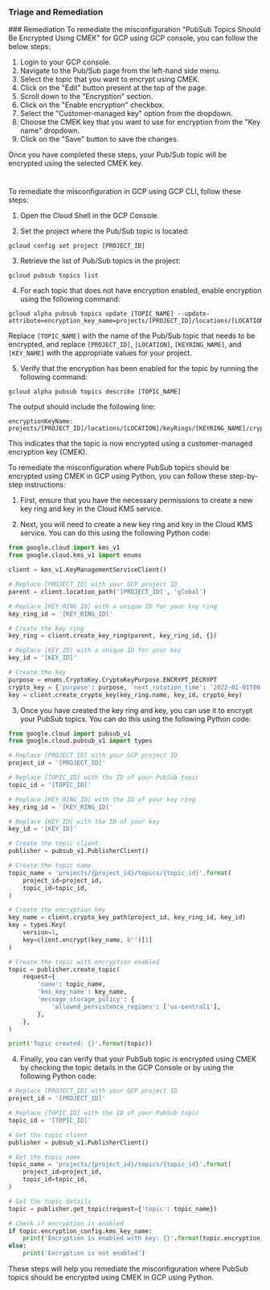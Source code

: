 
### Triage and Remediation
<Tabs>
<Tab title='Remediation'>
### Remediation

<AccordionGroup>
<Accordion title='Using Console' defaultOpen='true'>
To remediate the misconfiguration "PubSub Topics Should Be Encrypted Using CMEK" for GCP using GCP console, you can follow the below steps:

1. Login to your GCP console.
2. Navigate to the Pub/Sub page from the left-hand side menu.
3. Select the topic that you want to encrypt using CMEK.
4. Click on the "Edit" button present at the top of the page.
5. Scroll down to the "Encryption" section.
6. Click on the "Enable encryption" checkbox.
7. Select the "Customer-managed key" option from the dropdown.
8. Choose the CMEK key that you want to use for encryption from the "Key name" dropdown.
9. Click on the "Save" button to save the changes.

Once you have completed these steps, your Pub/Sub topic will be encrypted using the selected CMEK key.

#
</Accordion>

<Accordion title='Using CLI'>
To remediate the misconfiguration in GCP using GCP CLI, follow these steps:

1. Open the Cloud Shell in the GCP Console.

2. Set the project where the Pub/Sub topic is located:

```
gcloud config set project [PROJECT_ID]
```

3. Retrieve the list of Pub/Sub topics in the project:

```
gcloud pubsub topics list
```

4. For each topic that does not have encryption enabled, enable encryption using the following command:

```
gcloud alpha pubsub topics update [TOPIC_NAME] --update-attribute=encryption_key_name=projects/[PROJECT_ID]/locations/[LOCATION]/keyRings/[KEYRING_NAME]/cryptoKeys/[KEY_NAME]
```

Replace `[TOPIC_NAME]` with the name of the Pub/Sub topic that needs to be encrypted, and replace `[PROJECT_ID]`, `[LOCATION]`, `[KEYRING_NAME]`, and `[KEY_NAME]` with the appropriate values for your project.

5. Verify that the encryption has been enabled for the topic by running the following command:

```
gcloud alpha pubsub topics describe [TOPIC_NAME]
```

The output should include the following line:

```
encryptionKeyName: projects/[PROJECT_ID]/locations/[LOCATION]/keyRings/[KEYRING_NAME]/cryptoKeys/[KEY_NAME]
```

This indicates that the topic is now encrypted using a customer-managed encryption key (CMEK).
</Accordion>

<Accordion title='Using Python'>
To remediate the misconfiguration where PubSub topics should be encrypted using CMEK in GCP using Python, you can follow these step-by-step instructions:

1. First, ensure that you have the necessary permissions to create a new key ring and key in the Cloud KMS service. 

2. Next, you will need to create a new key ring and key in the Cloud KMS service. You can do this using the following Python code:

```python
from google.cloud import kms_v1
from google.cloud.kms_v1 import enums

client = kms_v1.KeyManagementServiceClient()

# Replace [PROJECT_ID] with your GCP project ID
parent = client.location_path('[PROJECT_ID]', 'global')

# Replace [KEY_RING_ID] with a unique ID for your key ring
key_ring_id = '[KEY_RING_ID]'

# Create the key ring
key_ring = client.create_key_ring(parent, key_ring_id, {})

# Replace [KEY_ID] with a unique ID for your key
key_id = '[KEY_ID]'

# Create the key
purpose = enums.CryptoKey.CryptoKeyPurpose.ENCRYPT_DECRYPT
crypto_key = {'purpose': purpose, 'next_rotation_time': '2022-01-01T00:00:00Z'}
key = client.create_crypto_key(key_ring.name, key_id, crypto_key)
```

3. Once you have created the key ring and key, you can use it to encrypt your PubSub topics. You can do this using the following Python code:

```python
from google.cloud import pubsub_v1
from google.cloud.pubsub_v1 import types

# Replace [PROJECT_ID] with your GCP project ID
project_id = '[PROJECT_ID]'

# Replace [TOPIC_ID] with the ID of your PubSub topic
topic_id = '[TOPIC_ID]'

# Replace [KEY_RING_ID] with the ID of your key ring
key_ring_id = '[KEY_RING_ID]'

# Replace [KEY_ID] with the ID of your key
key_id = '[KEY_ID]'

# Create the topic client
publisher = pubsub_v1.PublisherClient()

# Create the topic name
topic_name = 'projects/{project_id}/topics/{topic_id}'.format(
    project_id=project_id,
    topic_id=topic_id,
)

# Create the encryption key
key_name = client.crypto_key_path(project_id, key_ring_id, key_id)
key = types.Key(
    version=1,
    key=client.encrypt(key_name, b'')[1]
)

# Create the topic with encryption enabled
topic = publisher.create_topic(
    request={
        'name': topic_name,
        'kms_key_name': key_name,
        'message_storage_policy': {
            'allowed_persistence_regions': ['us-central1'],
        },
    },
)

print('Topic created: {}'.format(topic))
```

4. Finally, you can verify that your PubSub topic is encrypted using CMEK by checking the topic details in the GCP Console or by using the following Python code:

```python
# Replace [PROJECT_ID] with your GCP project ID
project_id = '[PROJECT_ID]'

# Replace [TOPIC_ID] with the ID of your PubSub topic
topic_id = '[TOPIC_ID]'

# Get the topic client
publisher = pubsub_v1.PublisherClient()

# Get the topic name
topic_name = 'projects/{project_id}/topics/{topic_id}'.format(
    project_id=project_id,
    topic_id=topic_id,
)

# Get the topic details
topic = publisher.get_topic(request={'topic': topic_name})

# Check if encryption is enabled
if topic.encryption_config.kms_key_name:
    print('Encryption is enabled with key: {}'.format(topic.encryption_config.kms_key_name))
else:
    print('Encryption is not enabled')
``` 

These steps will help you remediate the misconfiguration where PubSub topics should be encrypted using CMEK in GCP using Python.
</Accordion>

</AccordionGroup>
</Tab>
</Tabs>
